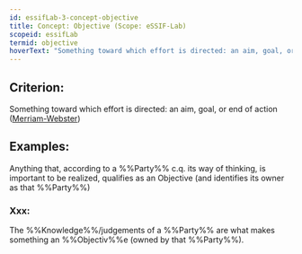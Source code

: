 ```yaml
---
id: essifLab-3-concept-objective
title: Concept: Objective (Scope: eSSIF-Lab)
scopeid: essifLab
termid: objective
hoverText: "Something toward which effort is directed: an aim, goal, or end of action"
---
```


## Criterion:
Something toward which effort is directed: an aim, goal, or end of action ([Merriam-Webster](https://www.merriam-webster.com/dictionary/objective))

## Examples:
Anything that, according to a %%Party%% c.q. its way of thinking, is important to be realized, qualifies as an Objective (and identifies its owner as that %%Party%%)

### Xxx:
The %%Knowledge%%/judgements of a %%Party%% are what makes something an %%Objectiv%%e (owned by that %%Party%%).

